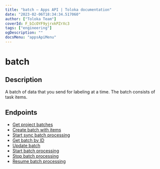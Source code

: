 ```yaml
---
title: "batch — Apps API | Toloka documentation"
date: "2023-02-06T18:34:34.517060"
author: ["Toloka Team"]
coverId: F_bIcOYF9yjrxkPZrXc3
tags: ["engineering"]
ogDescription: ""
docsMenu: "appsApiMenu"
---
```


# batch

## Description

A batch of data that you send for labeling at a time. The batch consists of task items.

## Endpoints

- [Get project batches](/docs-new/apps-api/ref/batch/app-projectsapp_project_idbatches-get)
- [Create batch with items](/docs-new/apps-api/ref/batch/app-projectsapp_project_idbatches-post)
- [Start sync batch processing](/docs-new/apps-api/ref/batch/app-projectsapp_project_idbatchessync-post)
- [Get batch by ID](/docs-new/apps-api/ref/batch/app-projectsapp_project_idbatchesbatch_id-get)
- [Update batch](/docs-new/apps-api/ref/batch/app-projectsapp_project_idbatchesbatch_id-patch)
- [Start batch processing](/docs-new/apps-api/ref/batch/app-projectsapp_project_idbatchesbatch_idstart-post)
- [Stop batch processing](/docs-new/apps-api/ref/batch/app-projectsapp_project_idbatchesbatch_idstop-post)
- [Resume batch processing](/docs-new/apps-api/ref/batch/app-projectsapp_project_idbatchesbatch_idresume-post)

